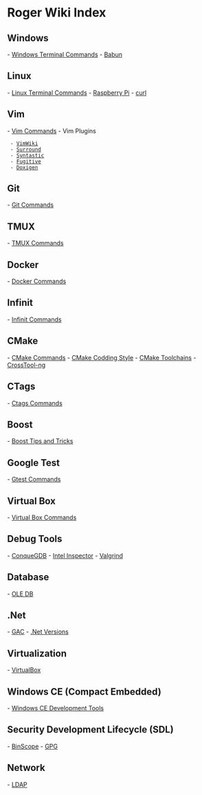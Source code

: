 = Roger Wiki Index =

== Windows ==

- [[Windows Terminal Commands]]
- [[Babun]]

== Linux ==

- [[Linux Terminal Commands]] 
- [[Raspberry Pi]]
- [[curl]]

== Vim ==

-  [[Vim Commands]] 
-  Vim Plugins 
  - [[VimWiki]] 
  - [[Surround]]
  - [[Syntastic]]
  - [[Fugitive]]
  - [[Doxigen]]

== Git ==

-  [[Git Commands]]

== TMUX ==

-  [[TMUX Commands]] 

== Docker ==

- [[Docker Commands]]

== Infinit ==

- [[Infinit Commands]]

== CMake ==

-  [[CMake Commands]] 
-  [[CMake Codding Style]]
-  [[CMake Toolchains]]
-  [[CrossTool-ng]]

== CTags ==

- [[Ctags Commands]]

== Boost ==

- [[Boost Tips and Tricks]]

== Google Test ==

- [[Gtest Commands]]

== Virtual Box ==

- [[Virtual Box Commands]]

== Debug Tools ==

- [[ConqueGDB]]
- [[Intel Inspector]]
- [[Valgrind]]

== Database ==

- [[OLE DB]]

== .Net ==

- [[GAC]]
- [[.Net Versions]]

== Virtualization ==

- [[VirtualBox]]

== Windows CE (Compact Embedded) ==

- [[Windows CE Development Tools]]

== Security Development Lifecycle (SDL) ==

- [[BinScope]] 
- [[GPG]]

== Network ==

- [[LDAP]]
